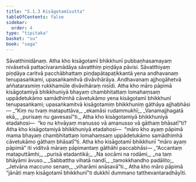 ```yaml
---
title: "5.1.3 Kisāgotamīsutta"
tableOfContents: false
sidebar:
  order: 4
type: "tipitaka"
basket: "su"
book: "saga"
---
```



<DynamicBreadcrumb />

<Division number="164" book="saga" bookNo="12" page="130">

<Paragraph number="951" book="saga">
Sāvatthinidānaṃ. Atha kho kisāgotamī bhikkhunī pubbaṇhasamayaṃ nivāsetvā pattacīvaramādāya sāvatthiṃ piṇḍāya pāvisi. Sāvatthiyaṃ piṇḍāya caritvā pacchābhattaṃ piṇḍapātapaṭikkantā yena andhavanaṃ tenupasaṅkami, upasaṅkamitvā divāvihārāya. Andhavanaṃ ajjhogāhetvā aññatarasmiṃ rukkhamūle divāvihāraṃ nisīdi. Atha kho māro pāpimā kisāgotamiyā bhikkhuniyā bhayaṃ chambhitattaṃ lomahaṃsaṃ uppādetukāmo samādhimhā cāvetukāmo yena kisāgotamī bhikkhunī tenupasaṅkami; upasaṅkamitvā kisāgotamiṃ bhikkhuniṃ gāthāya ajjhabhāsi—
</Paragraph>

<Paragraph number="952" type="verses" book="saga">
_“Kiṃ nu tvaṃ mataputtāva,_  
_ekamāsi rudammukhī;_  
_Vanamajjhagatā ekā,_  
_purisaṃ nu gavesasī”ti._  

</Paragraph>

<Paragraph number="953" book="saga">
Atha kho kisāgotamiyā bhikkhuniyā etadahosi—  “ko nu khvāyaṃ manusso vā amanusso vā gāthaṃ bhāsatī”ti? Atha kho kisāgotamiyā bhikkhuniyā etadahosi—  “māro kho ayaṃ pāpimā mama bhayaṃ chambhitattaṃ lomahaṃsaṃ uppādetukāmo samādhimhā cāvetukāmo gāthaṃ bhāsatī”ti.
</Paragraph>

<Paragraph number="954" book="saga">
Atha kho kisāgotamī bhikkhunī “māro ayaṃ pāpimā” iti viditvā māraṃ pāpimantaṃ gāthāhi paccabhāsi—
</Paragraph>

<Paragraph number="955" type="verses" book="saga">
_“Accantaṃ mataputtāmhi,_  
_purisā etadantikā;_  
_Na socāmi na rodāmi,_  
_na taṃ bhāyāmi āvuso._  

</Paragraph>

<Paragraph number="956" type="verses" book="saga">
_Sabbattha vihatā nandī,_  
_tamokkhandho padālito;_  
_Jetvāna maccuno senaṃ,_  
_viharāmi anāsavā”ti._  

</Paragraph>

<Paragraph number="957" book="saga">
Atha kho māro pāpimā “jānāti maṃ kisāgotamī bhikkhunī”ti dukkhī dummano tatthevantaradhāyīti.
</Paragraph>
</Division>